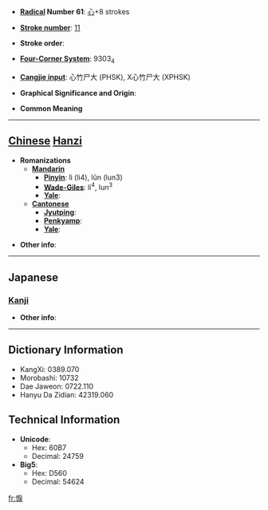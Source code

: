 * '''[[Wiktionary:Chinese radical index| Radical]] Number 61''': [[Wiktionary:Chinese radical index 心|心]]+8 strokes

* '''[[Wiktionary:Chinese total strokes index|Stroke number]]''': [[Wiktionary:Chinese total strokes index 11|11]]

* '''Stroke order''': 

* '''[[Wiktionary:Chinese four corner index|Four-Corner System]]''': 9303<sub>4</sub>

* '''[[Wiktionary:Chinese Cangjie index|Cangjie input]]''': 心竹尸大 (PHSK), X心竹尸大 (XPHSK)

* '''Graphical Significance and Origin''': 

* '''Common Meaning'''

----

== [[Chinese]] [[Hanzi]] ==

* '''Romanizations'''
** '''[[Mandarin]]'''
*** '''[[Pinyin]]''': lì (li4), lǔn (lun3)
*** '''[[Wade-Giles]]''': li<sup>4</sup>, lun<sup>3</sup>
*** '''[[Yale]]''': 
** '''[[Cantonese]]'''
*** '''[[Jyutping]]''':
*** '''[[Penkyamp]]''': 
*** '''[[Yale]]''': 

* '''Other info''': 

----

==Japanese==
===[[Kanji]]===
{{kanji|on readings=[[れい]] (rei), [[らい]] (rai), [[り]] (ri)|kun readings=[[かなしむ]] (kanashimu)}}

* '''Other info''':  

----

== Dictionary Information ==

* KangXi: 0389.070
* Morobashi: 10732
* Dae Jaweon: 0722.110
* Hanyu Da Zidian: 42319.060

== Technical Information ==

* '''Unicode''':
** Hex: 60B7
** Decimal: 24759
* '''Big5''':
** Hex: D560
** Decimal: 54624

[[fr:悷]]